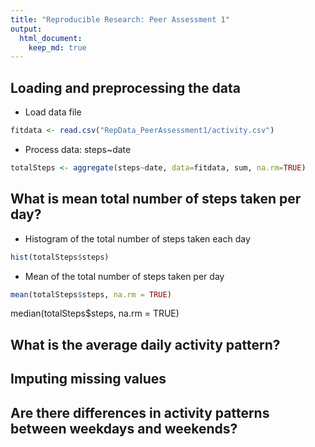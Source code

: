 ```yaml
---
title: "Reproducible Research: Peer Assessment 1"
output: 
  html_document:
    keep_md: true
---
```



## Loading and preprocessing the data
* Load data file
```r
fitdata <- read.csv("RepData_PeerAssessment1/activity.csv")
```

* Process data: steps~date
```r
totalSteps <- aggregate(steps~date, data=fitdata, sum, na.rm=TRUE)
```

## What is mean total number of steps taken per day?

* Histogram of the total number of steps taken each day
```r
hist(totalSteps$steps)
```

* Mean of the total number of steps taken per day
```r
mean(totalSteps$steps, na.rm = TRUE)
```

median(totalSteps$steps, na.rm = TRUE)

## What is the average daily activity pattern?



## Imputing missing values



## Are there differences in activity patterns between weekdays and weekends?
